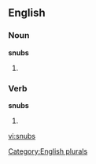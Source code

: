 
==English==

===Noun===
'''snubs'''

# {{plural of |[[snub]]}}

===Verb===
'''snubs'''

# {{third-person singular of|[[snub]]}}

[[Category:English plurals]]

[[vi:snubs]]